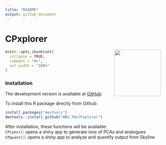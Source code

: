```yaml
---
title: "README"
output: github_document
---
```


<!-- Knit this README.Rmd to generate README.md -->

# CPxplorer
  
<!-- badges: start -->
  
   
<img src="data/CPxplorer_Logo.png" align="right" height="150px" />
  
  
```r
knitr::opts_chunk$set(
  collapse = TRUE,
  comment = "#>",
  out.width = "100%"
)
```
  
  
<!-- badges: end -->


### Installation
  
<!-- You can install the released version of CPxplorer from [CRAN](https://CRAN.R-project.org) with: -->

<!-- ``` r -->
<!-- install.packages("CPxplorer") -->
<!-- ``` -->
  
The development version is available at [GitHub](github.com/WBS-TW/CPxplorer):
  
To install this R package directly from Github:  
``` r
install.packages("devtools")
devtools::install_github("WBS-TW/CPxplorer")
```
  
After installation, these functions will be available:  
`CPions()`: opens a shiny app to generate ions of PCAs and analogues   
`CPquant()`: opens a shiny app to analyze and quantify output from Skyline  
  
  
  


